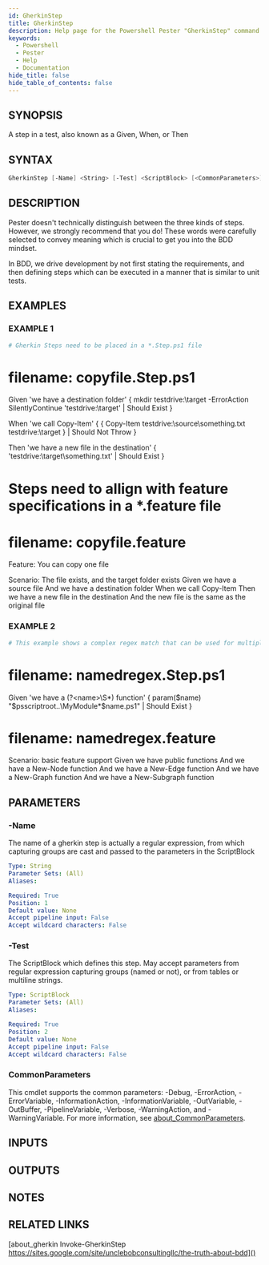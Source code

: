 ```yaml
---
id: GherkinStep
title: GherkinStep
description: Help page for the Powershell Pester "GherkinStep" command
keywords:
  - Powershell
  - Pester
  - Help
  - Documentation
hide_title: false
hide_table_of_contents: false
---
```


## SYNOPSIS
A step in a test, also known as a Given, When, or Then

## SYNTAX

```powershell
GherkinStep [-Name] <String> [-Test] <ScriptBlock> [<CommonParameters>]
```

## DESCRIPTION
Pester doesn't technically distinguish between the three kinds of steps.
However, we strongly recommend that you do!
These words were carefully selected to convey meaning which is crucial to get you into the BDD mindset.

In BDD, we drive development by not first stating the requirements, and then defining steps which can be
executed in a manner that is similar to unit tests.

## EXAMPLES

### EXAMPLE 1
```powershell
# Gherkin Steps need to be placed in a *.Step.ps1 file
```

# filename: copyfile.Step.ps1
Given 'we have a destination folder' {
    mkdir testdrive:\target -ErrorAction SilentlyContinue
    'testdrive:\target' | Should Exist
}

When 'we call Copy-Item' {
    { Copy-Item testdrive:\source\something.txt testdrive:\target } | Should Not Throw
}

Then 'we have a new file in the destination' {
    'testdrive:\target\something.txt' | Should Exist
}

# Steps need to allign with feature specifications in a *.feature file
# filename: copyfile.feature
Feature: You can copy one file

Scenario: The file exists, and the target folder exists
    Given we have a source file
    And we have a destination folder
    When we call Copy-Item
    Then we have a new file in the destination
    And the new file is the same as the original file

### EXAMPLE 2
```powershell
# This example shows a complex regex match that can be used for multiple lines in the feature specification
```

# filename: namedregex.Step.ps1
Given 'we have a (?\<name\>\S*) function' {
    param($name)
    "$psscriptroot\..\MyModule\*\$name.ps1" | Should Exist
}

# filename: namedregex.feature
Scenario: basic feature support
    Given we have public functions
    And we have a New-Node function
    And we have a New-Edge function
    And we have a New-Graph function
    And we have a New-Subgraph function

## PARAMETERS

### -Name
The name of a gherkin step is actually a regular expression, from which capturing groups
are cast and passed to the parameters in the ScriptBlock

```yaml
Type: String
Parameter Sets: (All)
Aliases:

Required: True
Position: 1
Default value: None
Accept pipeline input: False
Accept wildcard characters: False
```

### -Test
The ScriptBlock which defines this step.
May accept parameters from regular expression
capturing groups (named or not), or from tables or multiline strings.

```yaml
Type: ScriptBlock
Parameter Sets: (All)
Aliases:

Required: True
Position: 2
Default value: None
Accept pipeline input: False
Accept wildcard characters: False
```

### CommonParameters
This cmdlet supports the common parameters: -Debug, -ErrorAction, -ErrorVariable, -InformationAction, -InformationVariable, -OutVariable, -OutBuffer, -PipelineVariable, -Verbose, -WarningAction, and -WarningVariable. For more information, see [about_CommonParameters](http://go.microsoft.com/fwlink/?LinkID=113216).

## INPUTS

## OUTPUTS

## NOTES

## RELATED LINKS

[about_gherkin
Invoke-GherkinStep
https://sites.google.com/site/unclebobconsultingllc/the-truth-about-bdd]()
